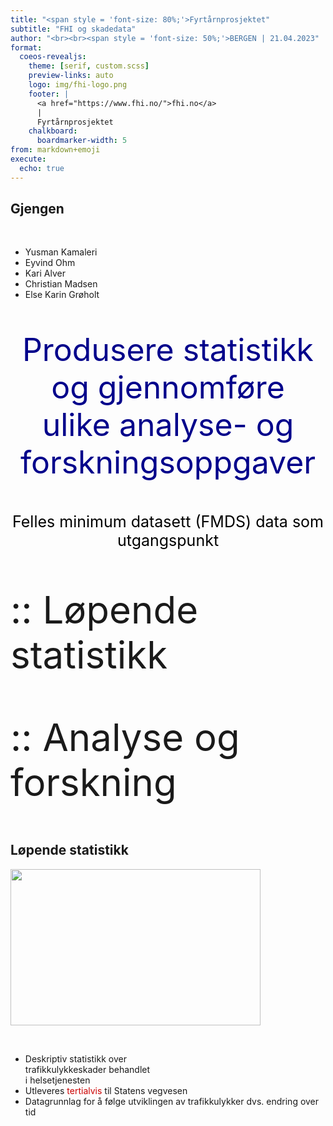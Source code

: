 ```yaml
---
title: "<span style = 'font-size: 80%;'>Fyrtårnprosjektet"
subtitle: "FHI og skadedata"
author: "<br><br><span style = 'font-size: 50%;'>BERGEN | 21.04.2023"
format:
  coeos-revealjs:
    theme: [serif, custom.scss]
    preview-links: auto
    logo: img/fhi-logo.png
    footer: |
      <a href="https://www.fhi.no/">fhi.no</a>
      |
      Fyrtårnprosjektet
    chalkboard:
      boardmarker-width: 5
from: markdown+emoji
execute:
  echo: true
---
```



## Gjengen {
background-image="img/together.jpg" 
background-size="35%" 
background-position="right" 
background-opacity="0.5"}

<br>

- Yusman Kamaleri
- Eyvind Ohm
- Kari Alver
- Christian Madsen
- Else Karin Grøholt


## {.center}

:::{style="font-size: 50px; color: darkblue; text-align: center"}
Produsere statistikk og gjennomføre <br> ulike analyse- og forskningsoppgaver
:::

:::{style="font-size: 25px; color: black; text-align: center"}
Felles minimum datasett (FMDS) data som utgangspunkt
:::

## {.center}

:::{style="font-size: 60px;"}
:: Løpende statistikk

:: Analyse og forskning
:::

## Løpende statistikk

![](img/charts.png){.absolute top=40 right=10 width="400" height="250"}

<br>

- Deskriptiv statistikk over <br> trafikkulykkeskader behandlet <br> i helsetjenesten
- Utleveres [tertialvis]{style="color:#cc0001;"} til Statens vegvesen
- Datagrunnlag for å følge utviklingen av trafikkulykker dvs. endring over tid

